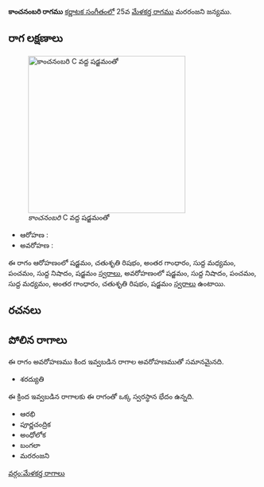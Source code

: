 {{Infobox ragam
	| name          	= కాంచనంబరి
	| synonym	    	= 
	| mela          	= 
	| chakra        	= 
	| janaka        	= 
	| type          	= షడవ
	| arohanam      	= {{svaraC|S|R2|G3|M1|P|N1|S'}} 
	| avarohanam    	= {{svaraC|S'|N1|P|M1|G3|R2|S}}
	| jeeva         	=
	| chhaya        	=
	| nyasa         	=
	| vishesha      	= 
	| equivalent  		= 
}}
{{కర్ణాటక సంగీత రాగాలు}}
'''కాంచనంబరి రాగము''' [[కర్ణాటక సంగీతం]]లో 25వ [[మేళకర్త రాగము]] మరరంజని జన్యము. 


==రాగ లక్షణాలు==
[[Image:kanchanambari_kb2wiki.png|thumb|right|316px|''కాంచనంబరి'' C వద్ద షడ్జమంతో]]

* ఆరోహణ : {{svaraC|S|R2|G3|M1|P|N1|S'}} 
* అవరోహణ : {{svaraC|S'|N1|P|M1|G3|R2|S}}

ఈ రాగం ఆరోహణంలో షడ్జమం, చతుశృతి రిషభం, అంతర గాంధారం, సుద్ద మధ్యమం, పంచమం, సుద్ద నిషాదం, షడ్జమం [[స్వరాలు]], అవరోహణంలో షడ్జమం, సుద్ద నిషాదం, పంచమం, సుద్ద మధ్యమం, అంతర గాంధారం, చతుశృతి రిషభం, షడ్జమం [[స్వరాలు]] ఉంటాయి.

==రచనలు==



==పోలిన రాగాలు==
ఈ రాగం అవరోహణము కింద ఇవ్వబడిన రాగాల అవరోహణముతో సమానమైనది.
* శరద్యుతి

ఈ క్రింద ఇవ్వబడిన రాగాలకు ఈ రాగంతో ఒక్క స్వరస్థాన భేదం ఉన్నది.
* ఆరభి
* పూర్ణచంద్రిక
* అంధోలోక
* బంగలా
* మరరంజని



[[వర్గం:మేళకర్త రాగాలు]]